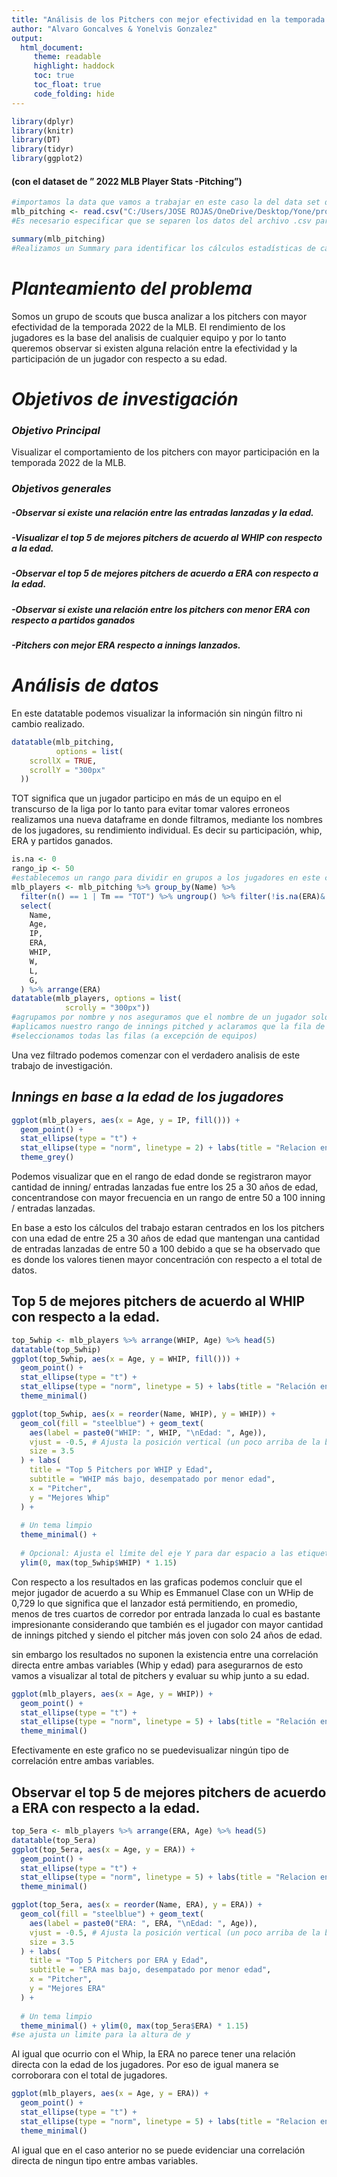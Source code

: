 ```yaml
---
title: "Análisis de los Pitchers con mejor efectividad en la temporada 2022 de la MLB"
author: "Alvaro Goncalves & Yonelvis Gonzalez"
output:
  html_document:
     theme: readable
     highlight: haddock
     toc: true
     toc_float: true
     code_folding: hide
---
```


```r
library(dplyr)
library(knitr)
library(DT)
library(tidyr)
library(ggplot2)
```

#### (con el dataset de " 2022 MLB Player Stats -Pitching")



```r
#importamos la data que vamos a trabajar en este caso la del data set de los pitchers de la MLB de 2022
mlb_pitching <- read.csv("C:/Users/JOSE ROJAS/OneDrive/Desktop/Yone/programaciones/2022 MLB Player Stats - Pitching.csv", sep = ";", encoding = "latin1" )
#Es necesario especificar que se separen los datos del archivo .csv para poder visualizarlos correctamente. Esto se hace mediante el uso se "sep = ";""
```

```r
summary(mlb_pitching)
#Realizamos un Summary para identificar los cálculos estadísticas de cada uno
```

# *Planteamiento del problema*

Somos un grupo de scouts que busca analizar a los pitchers con mayor efectividad de la temporada 2022 de la MLB. El rendimiento de los jugadores es la base del analisis de cualquier equipo y por lo tanto queremos observar si existen alguna relación entre la efectividad y la participación de un jugador con respecto a su edad. 

# *Objetivos de investigación*
### *Objetivo Principal*

Visualizar el comportamiento de los pitchers con mayor participación en la temporada 2022 de la MLB.

### *Objetivos generales* 

##### -Observar si existe una relación entre las entradas lanzadas y la edad.
##### -Visualizar el top 5 de mejores pitchers de acuerdo al WHIP con respecto a la edad.
##### -Observar el top 5 de mejores pitchers de acuerdo a ERA con respecto a la edad.
##### -Observar si existe una relación entre los pitchers con menor ERA con respecto a partidos ganados
##### -Pitchers con mejor ERA respecto a innings lanzados.

# *Análisis de datos*

En este datatable podemos visualizar la información sin ningún filtro ni cambio realizado.

```r
datatable(mlb_pitching, 
          options = list(
    scrollX = TRUE, 
    scrollY = "300px" 
  ))
```
TOT significa que un jugador participo en más de un equipo en el transcurso de la liga por lo tanto para evitar tomar valores erroneos realizamos una nueva dataframe en donde filtramos, mediante los nombres de los jugadores, su rendimiento individual. Es decir su participación, whip, ERA y partidos ganados.

```r
is.na <- 0
rango_ip <- 50
#establecemos un rango para dividir en grupos a los jugadores en este caso los que tengan mayor IP y menor ERA demostraran tener un muy buen rendimiento
mlb_players <- mlb_pitching %>% group_by(Name) %>%
  filter(n() == 1 | Tm == "TOT") %>% ungroup() %>% filter(!is.na(ERA)& is.finite(ERA) & IP >= rango_ip & !is.na(IP)) %>% 
  select(
    Name, 
    Age, 
    IP, 
    ERA,
    WHIP,
    W, 
    L,
    G,
  ) %>% arrange(ERA)
datatable(mlb_players, options = list(
            scrolly = "300px"))
#agrupamos por nombre y nos aseguramos que el nombre de un jugador solo tenga una entrada de valor, de esta manera para los jugadores que participaron en varios equipos se les tomara su columna con TOT para así evaluar por completo su rendimiento.
#aplicamos nuestro rango de innings pitched y aclaramos que la fila de ERA es una cantidaD finita para evitar cualquier error de calculo
#seleccionamos todas las filas (a excepción de equipos)
```
Una vez filtrado podemos comenzar con el verdadero analisis de este trabajo de investigación.

## *Innings en base a la edad de los jugadores*

```r
ggplot(mlb_players, aes(x = Age, y = IP, fill())) + 
  geom_point() +
  stat_ellipse(type = "t") +
  stat_ellipse(type = "norm", linetype = 2) + labs(title = "Relacion entre las entradas lanzadas y la edad",  x = "Edad de los pitchers", y = "Innings pitched/entradas lanzadas") +
  theme_grey()
```


Podemos visualizar que en el rango de edad donde se registraron mayor cantidad de inning/ entradas lanzadas fue entre los 25 a 30 años de edad, concentrandose con mayor frecuencia en un rango de entre 50 a 100 inning / entradas lanzadas.

En base a esto los cálculos del trabajo estaran centrados en los los pitchers con una edad de entre 25 a 30 años de edad que mantengan una cantidad de entradas lanzadas de entre 50 a 100 debido a que se ha observado que es donde los valores tienen mayor concentración con respecto a el total de datos.

## Top 5 de mejores pitchers de acuerdo al WHIP con respecto a la edad.

```r
top_5whip <- mlb_players %>% arrange(WHIP, Age) %>% head(5)
datatable(top_5whip)
ggplot(top_5whip, aes(x = Age, y = WHIP, fill())) + 
  geom_point() +
  stat_ellipse(type = "t") +
  stat_ellipse(type = "norm", linetype = 5) + labs(title = "Relación entre el Whip y la edad",  x = "Edad de los pitchers", y = "WHIP") +
  theme_minimal()
```

```r
ggplot(top_5whip, aes(x = reorder(Name, WHIP), y = WHIP)) +
  geom_col(fill = "steelblue") + geom_text(
    aes(label = paste0("WHIP: ", WHIP, "\nEdad: ", Age)),
    vjust = -0.5, # Ajusta la posición vertical (un poco arriba de la barra)
    size = 3.5
  ) + labs(
    title = "Top 5 Pitchers por WHIP y Edad",
    subtitle = "WHIP más bajo, desempatado por menor edad",
    x = "Pitcher",
    y = "Mejores Whip"
  ) +
  
  # Un tema limpio
  theme_minimal() +
  
  # Opcional: Ajusta el límite del eje Y para dar espacio a las etiquetas
  ylim(0, max(top_5whip$WHIP) * 1.15)
```

Con respecto a los resultados en las graficas podemos concluir que el mejor jugador de acuerdo a su Whip es Emmanuel Clase con un WHip de 0,729 lo que significa que el lanzador está permitiendo, en promedio, menos de tres cuartos de corredor por entrada lanzada lo cual es bastante impresionante considerando que también es el jugador con mayor cantidad de innings pitched y siendo el pitcher más joven con solo 24 años de edad.

sin embargo los resultados no suponen la existencia entre una correlación directa entre ambas variables (Whip y edad) para asegurarnos de esto vamos a visualizar al total de pitchers y evaluar su whip junto a su edad.

```r
ggplot(mlb_players, aes(x = Age, y = WHIP)) + 
  geom_point() +
  stat_ellipse(type = "t") +
  stat_ellipse(type = "norm", linetype = 5) + labs(title = "Relación entre el Whip y la edad",  x = "Edad de los pitchers", y = "WHIP") +
  theme_minimal()
```

Efectivamente en este grafico no se puedevisualizar ningún tipo de correlación entre ambas variables.

## Observar el top 5 de mejores pitchers de acuerdo a ERA con respecto a la edad.

```r
top_5era <- mlb_players %>% arrange(ERA, Age) %>% head(5)
datatable(top_5era)
ggplot(top_5era, aes(x = Age, y = ERA)) + 
  geom_point() +
  stat_ellipse(type = "t") +
  stat_ellipse(type = "norm", linetype = 5) + labs(title = "Relacion entre la ERA y la edad",  x = "Edad de los pitchers", y = "ERA") +
  theme_minimal()
```

```r
ggplot(top_5era, aes(x = reorder(Name, ERA), y = ERA)) +
  geom_col(fill = "steelblue") + geom_text(
    aes(label = paste0("ERA: ", ERA, "\nEdad: ", Age)),
    vjust = -0.5, # Ajusta la posición vertical (un poco arriba de la barra)
    size = 3.5
  ) + labs(
    title = "Top 5 Pitchers por ERA y Edad",
    subtitle = "ERA mas bajo, desempatado por menor edad",
    x = "Pitcher",
    y = "Mejores ERA"
  ) +
  
  # Un tema limpio
  theme_minimal() + ylim(0, max(top_5era$ERA) * 1.15)
#se ajusta un limite para la altura de y

```

Al igual que ocurrio con el Whip, la ERA no parece tener una relación directa con la edad de los jugadores. Por eso de igual manera se corroborara con el total de jugadores.

```r
ggplot(mlb_players, aes(x = Age, y = ERA)) + 
  geom_point() +
  stat_ellipse(type = "t") +
  stat_ellipse(type = "norm", linetype = 5) + labs(title = "Relacion entre la ERA y la edad",  x = "Edad de los pitchers", y = "ERA") +
  theme_minimal()
```

Al igual que en el caso anterior no se puede evidenciar una correlación directa de ningun tipo entre ambas variables.

